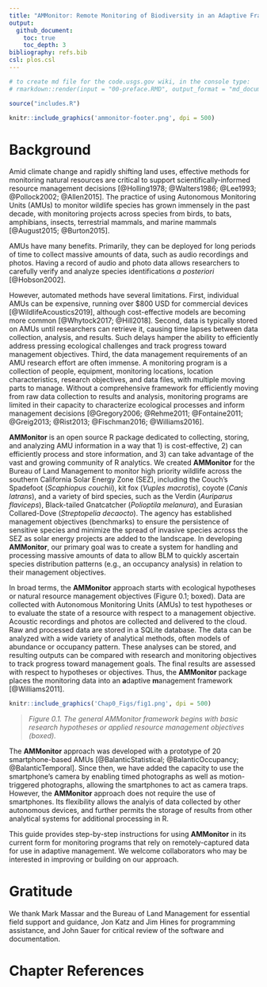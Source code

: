 ```yaml
---
title: "AMMonitor: Remote Monitoring of Biodiversity in an Adaptive Framework"
output:
  github_document:
    toc: true
    toc_depth: 3
bibliography: refs.bib
csl: plos.csl
---
```


```r
# to create md file for the code.usgs.gov wiki, in the console type:
# rmarkdown::render(input = "00-preface.RMD", output_format = "md_document", output_file = "Chapter-00-Motivation-and-Gratitude.md")

```



```r
source("includes.R")
```

<kbd>

```r

knitr::include_graphics('ammonitor-footer.png', dpi = 500)
```
</kbd>

# Background

Amid climate change and rapidly shifting land uses, effective methods for monitoring natural resources are critical to support scientifically-informed resource management decisions [@Holling1978; @Walters1986; @Lee1993; @Pollock2002; @Allen2015]. The practice of using Autonomous Monitoring Units (AMUs) to monitor wildlife species has grown immensely in the past decade, with monitoring projects across species from birds, to bats, amphibians, insects, terrestrial mammals, and marine mammals [@August2015; @Burton2015].

AMUs have many benefits. Primarily, they can be deployed for long periods of time to collect massive amounts of data, such as audio recordings and photos. Having a record of audio and photo data allows researchers to carefully verify and analyze species identifications *a posteriori* [@Hobson2002]. 

However, automated methods have several limitations. First, individual AMUs can be expensive, running over $800 USD for commercial devices [@WildlifeAcoustics2019], although cost-effective models are becoming more common [@Whytock2017; @Hill2018]. Second, data is typically stored on AMUs until researchers can retrieve it, causing time lapses between data collection, analysis, and results. Such delays hamper the ability to efficiently address pressing ecological challenges and track progress toward management objectives. Third, the data management requirements of an AMU research effort are often immense. A monitoring program is a collection of people, equipment, monitoring locations, location characteristics, research objectives, and data files, with multiple moving parts to manage. Without a comprehensive framework for efficiently moving from raw data collection to results and analysis, monitoring programs are limited in their capacity to characterize ecological processes and inform management decisions [@Gregory2006; @Rehme2011; @Fontaine2011; @Greig2013; @Rist2013; @Fischman2016; @Williams2016]. 

**AMMonitor** is an open source R package dedicated to collecting, storing, and analyzing AMU information in a way that 1) is cost-effective, 2) can efficiently process and store information, and 3) can take advantage of the vast and growing community of R analytics. We created **AMMonitor** for the Bureau of Land Management to monitor high priority wildlife across the southern California Solar Energy Zone (SEZ), including the Couch’s Spadefoot (*Scaphiopus couchii*), kit fox (*Vuples macrotis*), coyote (*Canis latrans*), and a variety of bird species, such as the Verdin (*Auriparus flaviceps*), Black-tailed Gnatcatcher (*Polioptila melanura*), and Eurasian Collared-Dove (*Streptopelia decaocto*). The agency has established management objectives (benchmarks) to ensure the persistence of sensitive species and minimize the spread of invasive species across the SEZ as solar energy projects are added to the landscape. In developing **AMMonitor**, our primary goal was to create a system for handling and processing massive amounts of data to allow BLM to quickly ascertain species distribution patterns (e.g., an occupancy analysis) in relation to their management objectives. 

In broad terms, the **AMMonitor** approach starts with ecological hypotheses or natural resource management objectives (Figure 0.1; boxed). Data are collected with Autonomous Monitoring Units (AMUs) to test hypotheses or to evaluate the state of a resource with respect to a management objective. Acoustic recordings and photos are collected and delivered to the cloud. Raw and processed data are stored in a SQLite database. The data can be analyzed with a wide variety of analytical methods, often models of abundance or occupancy pattern. These analyses can be stored, and resulting outputs can be compared with research and monitoring objectives to track progress toward management goals. The final results are assessed with respect to hypotheses or objectives. Thus, the **AMMonitor** package places the monitoring data into an **a**daptive **m**anagement framework [@Williams2011].

<kbd>

```r

knitr::include_graphics('Chap0_Figs/fig1.png', dpi = 500)
```
</kbd>

>*Figure 0.1. The general AMMonitor framework begins with basic research hypotheses or applied resource management objectives (boxed).*

The **AMMonitor** approach was developed with a prototype of 20 smartphone-based AMUs [@BalanticStatistical; @BalanticOccupancy; @BalanticTemporal]. Since then, we have added the capacity to use the smartphone’s camera by enabling timed photographs as well as motion-triggered photographs, allowing the smartphones to act as camera traps. However, the **AMMonitor** approach does not require the use of smartphones. Its flexibility allows the analyis of data collected by other autonomous devices, and further permits the storage of results from other analytical systems for additional processing in R. 

This guide provides step-by-step instructions for using **AMMonitor** in its current form for monitoring programs that rely on remotely-captured data for use in adaptive management. We welcome collaborators who may be interested in improving or building on our approach.


# Gratitude

We thank Mark Massar and the Bureau of Land Management for essential field support and guidance, Jon Katz and Jim Hines for programming assistance, and John Sauer for critical review of the software and documentation. 



# Chapter References



